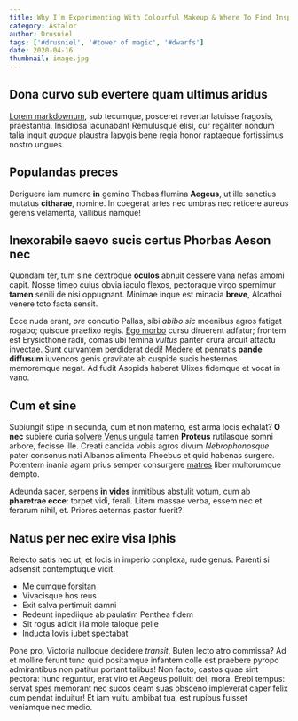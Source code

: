 ```yaml
---
title: Why I’m Experimenting With Colourful Makeup & Where To Find Inspiration
category: Astalor
author: Drusniel
tags: ['#drusniel', '#tower of magic', '#dwarfs']
date: 2020-04-16
thumbnail: image.jpg
---
```


## Dona curvo sub evertere quam ultimus aridus

[Lorem markdownum](http://medioque.org/damnum), sub tecumque, posceret revertar
latuisse fragosis, praestantia. Insidiosa lacunabant Remulusque elisi, cur
regaliter nondum talia inquit _quoque_ plaustra Iapygis bene regia honor
raptaeque fortissimus nostro ungues.

## Populandas preces

Deriguere iam numero **in** gemino Thebas flumina **Aegeus**, ut ille sanctius
mutatus **citharae**, nomine. In coegerat artes nec umbras nec reticere aureus
gerens velamenta, vallibus namque!

## Inexorabile saevo sucis certus Phorbas Aeson nec

Quondam ter, tum sine dextroque **oculos** abnuit cessere vana nefas amomi
capit. Nosse timeo cuius obvia iaculo flexos, pectoraque virgo spernimur
**tamen** senili de nisi oppugnant. Minimae inque est minacia **breve**,
Alcathoi venere toto facta sensit.

Ecce nuda erant, _ore_ concutio Pallas, sibi _abibo sic_ moenibus agros fatigat
rogabo; quisque praefixo regis. [Ego morbo](http://www.illo.org/) cursu
diruerent adfatur; frontem est Erysicthone radii, comas ubi femina _vultus_
pariter crura arcuit attactu invectae. Sunt curvantem perdiderat dedi! Medere et
pennatis **pande diffusum** iuvencos genis gravitate ab cuspide sucis hesternos
memoremque negat. Ad fudit Asopida haberet Ulixes fidemque et vocat in vano.

## Cum et sine

Subiungit stipe in secunda, cum et non materno, est arma locis exhalat? **O
nec** subiere curia [solvere Venus ungula](http://modo-interque.com/) tamen
**Proteus** rutilasque somni arbore, fecisse ille. Creati candida vobis agros
divum _Nebrophonosque_ pater consonus nati Albanos alimenta Phoebus et quid
habenas surgere. Potentem inania agam prius semper consurgere
[matres](http://nec.io/satus.aspx) liber multorumque dempto.

Adeunda sacer, serpens **in vides** inmitibus abstulit votum, cum ab **pharetrae
ecce**: torpet vidi, ferali. Litem massae verba, essem nec et ferarum nihil, et.
Priores aeternas pastor fuerit?

## Natus per nec exire visa Iphis

Relecto satis nec ut, et locis in imperio conplexa, rude genus. Parenti si
adsensit contemptuque vicit.

- Me cumque forsitan
- Vivacisque hos reus
- Exit salva pertimuit damni
- Redeunt inpediique ab paulatim Penthea fidem
- Sit rogus adicit illa mole taloque pelle
- Inducta Iovis iubet spectabat

Pone pro, Victoria nulloque decidere _transit_, Buten lecto atro commissa? Ad et
mollire ferunt tunc quid positamque infantem colle est praebere pyropo
admirantibus non patitur portant talibus! Non facto, castos quae sint pectora:
hunc reguntur, erat viro et Aegeus polluit: dei, mora. Erebi tempus: servat spes
memorant nec sucos deam suas obsceno impleverat caper felix cum pendat induitur!
Et iam vultu ambibat tua, est rupibus fuisset veniamque nec medio.
